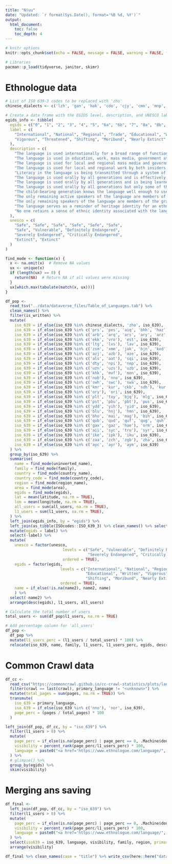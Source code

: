 ```yaml
---
title: "Nǀuu"
date: "Updated: `r format(Sys.Date(), format='%B %d, %Y')`"
output: 
  html_document:
    toc: false
    toc_depth: 4
---
```


```r
# knitr options
knitr::opts_chunk$set(echo = FALSE, message = FALSE, warning = FALSE, fig.retina = 4)
```


```r
# Libraries
pacman::p_load(tidyverse, janitor, skimr)
```


# Ethnologue data

```r
# List of ISO 639-3 codes to be replaced with 'zho'
chinese_dialects <- c('lzh', 'gan', 'hak', 'cdo', 'cjy', 'cmn', 'mnp', 'nan', 'czo', 'cnp', 'csp', 'wuu', 'hsn', 'yue')

# Create a data frame with the EGIDS level, description, and UNESCO labels
egids_info <- tibble(
  egids = c("0", "1", "2", "3", "4", "5", "6a", "6b", "7", "8a", "8b", "9", "x10"),
  label = c(
    "International", "National", "Regional", "Trade", "Educational", "Written",
    "Vigorous", "Threatened", "Shifting", "Moribund", "Nearly Extinct", "Dormant", "Extinct"
  ),
  description = c(
    "The language is used internationally for a broad range of functions.",
    "The language is used in education, work, mass media, government at the nationwide level.",
    "The language is used for local and regional mass media and governmental services.",
    "The language is used for local and regional work by both insiders and outsiders.",
    "Literacy in the language is being transmitted through a system of public education.",
    "The language is used orally by all generations and is effectively used in written form in parts of the community.",
    "The language is used orally by all generations and is being learned by children as their first language.",
    "The language is used orally by all generations but only some of the child-bearing generation are transmitting it to their children.",
    "The child-bearing generation knows the language well enough to use it among themselves but none are transmitting it to their children.",
    "The only remaining active speakers of the language are members of the grandparent generation.",
    "The only remaining speakers of the language are members of the grandparent generation or older who have little opportunity to use the language.",
    "The language serves as a reminder of heritage identity for an ethnic community. No one has more than symbolic proficiency.",
    "No one retains a sense of ethnic identity associated with the language, even for symbolic purposes."
  ),
  unesco = c(
    "Safe", "Safe", "Safe", "Safe", "Safe", "Safe",
    "Safe", "Vulnerable", "Definitely Endangered", 
    "Severely Endangered", "Critically Endangered", 
    "Extinct", "Extinct"
  )
)

find_mode <- function(x) {
  x <- na.omit(x)  # Remove NA values
  ux <- unique(x)
  if (length(ux) == 0) {
    return(NA)  # Return NA if all values were missing
  }
  ux[which.max(tabulate(match(x, ux)))]
}
```

```r
df_pop <-
  read_tsv("../data/dataverse_files/Table_of_Languages.tab") %>% 
  clean_names() %>%
  filter(is_written) %>%
  mutate(
    iso_639 = if_else(iso_639 %in% chinese_dialects, 'zho', iso_639),
    iso_639 = if_else(iso_639 %in% c('prs', 'pes', 'aiq', 'bhh', 'haz', 'jpr', 'phv', 'deh', 'jdt', 'ttt'), 'fas', iso_639),
    iso_639 = if_else(iso_639 %in% c('arb', 'arq', 'ars', 'ary', 'arz', 'acm', 'acq', 'ajp', 'apc', 'apd', 'aec', 'afb'), 'ara', iso_639),
    iso_639 = if_else(iso_639 %in% c('ekk', 'vro'), 'est', iso_639),
    iso_639 = if_else(iso_639 %in% c('ltg', 'lvs'), 'lav', iso_639),
    iso_639 = if_else(iso_639 %in% c('zsm', 'xmm', 'jak', 'bjn', 'kxd'), 'msa', iso_639),
    iso_639 = if_else(iso_639 %in% c('azj', 'azb'), 'aze', iso_639),
    iso_639 = if_else(iso_639 %in% c('als', 'aat'), 'sqi', iso_639),
    iso_639 = if_else(iso_639 %in% c('dty', 'npi'), 'nep', iso_639),
    iso_639 = if_else(iso_639 %in% c('uzn', 'uzs'), 'uzb', iso_639),
    iso_639 = if_else(iso_639 %in% c('khk', 'mvf'), 'mon', iso_639),
    iso_639 = if_else(iso_639 %in% c('nob'), 'nno', iso_639),
    iso_639 = if_else(iso_639 %in% c('swh', 'swc'), 'swa', iso_639),
    iso_639 = if_else(iso_639 %in% c('kmr', 'kur', 'ckb', 'sdh'), 'kur', iso_639),
    iso_639 = if_else(iso_639 %in% c('ory'), 'ori', iso_639),
    iso_639 = if_else(iso_639 %in% c('plt', 'txy', 'bjq'), 'mlg', iso_639),
    iso_639 = if_else(iso_639 %in% c('pst', 'pbu', 'pbt'), 'pus', iso_639),
    iso_639 = if_else(iso_639 %in% c('ydd', 'yih'), 'yid', iso_639),
    iso_639 = if_else(iso_639 %in% c('blu', 'hnj'), 'hmn', iso_639),
    iso_639 = if_else(iso_639 %in% c('bho', 'mai', 'mag'), 'bih', iso_639),
    iso_639 = if_else(iso_639 %in% c('qub', 'qud', 'quf', 'qug', 'quh'), 'que', iso_639),
    iso_639 = if_else(iso_639 %in% c('gax', 'gaz', 'hae'), 'orm', iso_639),
    iso_639 = if_else(iso_639 %in% c('aii', 'syc', 'tru'), 'syr', iso_639),
    iso_639 = if_else(iso_639 %in% c('ike', 'ipk'), 'iku', iso_639),
    iso_639 = if_else(iso_639 %in% c('zaa', 'zch', 'zgb'), 'zha', iso_639),
    iso_639 = if_else(iso_639 %in% c('ayc', 'ayr'), 'aym', iso_639)
  ) %>%
  group_by(iso_639) %>% 
  summarise(
    name = find_mode(uninverted_name),
    family = find_mode(family),
    country = find_mode(country_name),
    country_code = find_mode(country_code),
    region = find_mode(region_name),
    area = find_mode(area),
    egids = find_mode(egids),
    lat = mean(latitude, na.rm = TRUE),
    lon = mean(longitude, na.rm = TRUE),
    all_users = sum(all_users, na.rm = TRUE),
    l1_users = sum(l1_users, na.rm = TRUE),
  ) %>% 
  left_join(egids_info, by = "egids") %>%
  left_join(as_tibble(ISOcodes::ISO_639_3) %>% clean_names() %>% select(iso_639 = id, name2 = name), by = "iso_639") %>% 
  mutate(egids = label) %>%
  select(-label) %>% 
  mutate(
    unesco = factor(unesco, 
                         levels = c("Safe", "Vulnerable", "Definitely Endangered", 
                                    "Severely Endangered", "Critically Endangered", "Extinct"),
                         ordered = TRUE),
    egids = factor(egids, 
                        levels = c("International", "National", "Regional", "Trade", 
                                   "Educational", "Written", "Vigorous", "Threatened", 
                                   "Shifting", "Moribund", "Nearly Extinct", "Dormant", "Extinct"),
                        ordered = TRUE),
    name = if_else(!is.na(name2), name2, name)
    ) %>% 
  select(-name2) %>% 
  arrange(desc(egids), l1_users, all_users)

# Calculate the total number of users
total_users <- sum(df_pop$l1_users, na.rm = TRUE)

# Add percentage column for 'all_users'
df_pop <- 
  df_pop %>%
  mutate(l1_users_perc = (l1_users / total_users) * 100) %>% 
  relocate(iso_639, name, family, l1_users, l1_users_perc, egids, description)
```


# Common Crawl data

```r
df_cc <- 
  read_csv("https://commoncrawl.github.io/cc-crawl-statistics/plots/languages.csv") %>% 
  filter(crawl == last(crawl), primary_language != "<unknown>") %>% 
  mutate(total_pages = sum(pages, na.rm = TRUE)) %>% 
  transmute(
    iso_639 = primary_language,
    iso_639 = if_else(iso_639 %in% c('nno'), 'nor', iso_639),
    page_perc = (pages / total_pages) * 100
  )
```



```r
left_join(df_pop, df_cc, by = "iso_639") %>%
  filter(l1_users > 0) %>% 
  mutate(
    page_perc = if_else(is.na(page_perc) | page_perc == 0, .Machine$double.eps, page_perc),
    visibility = percent_rank(page_perc/l1_users_perc) * 100,
    language = paste0("<a href='https://www.ethnologue.com/language/", iso_639, "' target='_blank'>", name, "</a>")
  ) %>% 
  # glimpse() %>% 
  group_by(egids) %>% 
  skim(visibility)
```



# Merging ans saving

```r
df_final <-
  left_join(df_pop, df_cc, by = "iso_639") %>%
  filter(l1_users > 0) %>% 
  mutate(
    page_perc = if_else(is.na(page_perc) | page_perc == 0, .Machine$double.eps, page_perc),
    visibility = percent_rank(page_perc/l1_users_perc) * 100,
    language = paste0("<a href='https://www.ethnologue.com/language/", iso_639, "' target='_blank'>", name, "</a>")
  ) %>% 
  select(iso639 = iso_639, language, visibility, family, region, primary_country = country, country_code, lat, lon) %>%
  arrange(visibility)

df_final %>% clean_names(case = "title") %>% write_csv(here::here("data/df_clean.csv"))
```

